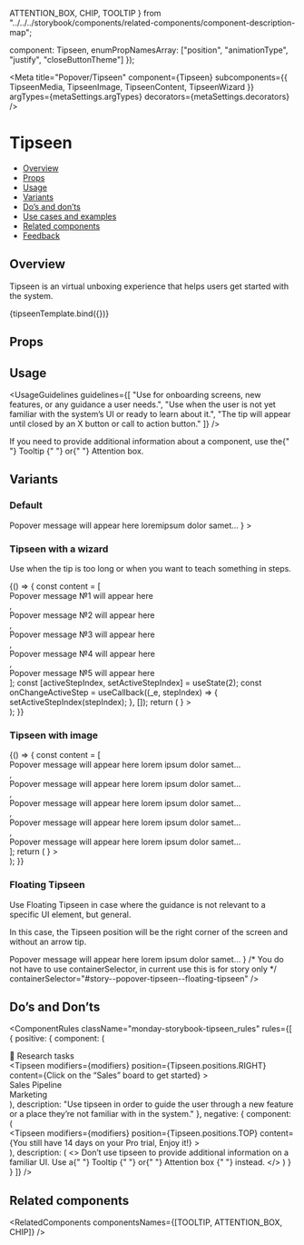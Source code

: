   ATTENTION_BOX,
  CHIP,
  TOOLTIP
} from "../../../storybook/components/related-components/component-description-map";

  component: Tipseen,
  enumPropNamesArray: ["position", "animationType", "justify", "closeButtonTheme"]
});

<Meta
  title="Popover/Tipseen"
  component={Tipseen}
  subcomponents={{ TipseenMedia, TipseenImage, TipseenContent, TipseenWizard }}
  argTypes={metaSettings.argTypes}
  decorators={metaSettings.decorators}
/>

<!--- Component documentation -->

# Tipseen

- [Overview](#overview)
- [Props](#props)
- [Usage](#usage)
- [Variants](#variants)
- [Do’s and don’ts](#dos-and-donts)
- [Use cases and examples](#use-cases-and-examples)
- [Related components](#related-components)
- [Feedback](#feedback)

## Overview

Tipseen is an virtual unboxing experience that helps users get started with the system.

<Canvas>
  <Story
    name="Overview"
    args={{
      title: "Title",
      children: "Popover message will appear here loremipsum dolor samet…",
      position: Tipseen.positions.RIGHT,
      isDismissHidden: false
    }}
  >
    {tipseenTemplate.bind({})}
  </Story>
</Canvas>

## Props

<ArgsTable story="Overview" />

## Usage

<UsageGuidelines
  guidelines={[
    "Use for onboarding screens, new features, or any guidance a user needs.",
    "Use when the user is not yet familiar with the system’s UI or ready to learn about it.",
    "The tip will appear until closed by an X button or call to action button."
  ]}
/>

<Tip title="Check yourself">
  If you need to provide additional information about a component, use the{" "}
  <Link href="/?path=/docs/popover-tooltip--overview" size={Link.sizes.SMALL} withoutSpacing>
    Tooltip
  </Link>{" "}
  or{" "}
  <Link href="/?path=/docs/feedback-attentionbox--overview" size={Link.sizes.SMALL} withoutSpacing>
    Attention box.
  </Link>
</Tip>

## Variants

### Default

<Canvas>
  <Story name="Default">
    <Tipseen
      // The modifier's purpose is to prevent the tipseen from being displayed when the user scrolls the story upwards / downwards.
      // Therefore, there is no need to move this prop in your implementations.
      modifiers={modifiers}
      position={Tipseen.positions.RIGHT}
      content={
        <TipseenContent title="This is a title" isDismissHidden>
          Popover message will appear here loremipsum dolor samet…
        </TipseenContent>
      }
    >
      <div className="monday-storybook-tipseen_container" />
    </Tipseen>
  </Story>
</Canvas>

### Tipseen with a wizard

Use when the tip is too long or when you want to teach something in steps.

<Canvas>
  <Story name="Tipseen with a wizard">
    {() => {
      const content = [
        <div>Popover message №1 will appear here</div>,
        <div>Popover message №2 will appear here</div>,
        <div>Popover message №3 will appear here</div>,
        <div>Popover message №4 will appear here</div>,
        <div>Popover message №5 will appear here</div>
      ];
      const [activeStepIndex, setActiveStepIndex] = useState(2);
      const onChangeActiveStep = useCallback((_e, stepIndex) => {
        setActiveStepIndex(stepIndex);
      }, []);
      return (
        <Tipseen
          // The modifier's purpose is to prevent the tipseen from being displayed when the user scrolls the story upwards / downwards.
          // Therefore, there is no need to move this prop in your implementations.
          modifiers={modifiers}
          position={Tipseen.positions.RIGHT}
          content={
            <TipseenWizard
              title="This is a title"
              steps={content}
              activeStepIndex={activeStepIndex}
              onChangeActiveStep={onChangeActiveStep}
            />
          }
        >
          <div className="monday-storybook-tipseen_container" />
        </Tipseen>
      );
    }}
  </Story>
</Canvas>

### Tipseen with image

<Canvas>
  <Story name="Tipseen with image">
    {() => {
      const content = [
        <div>Popover message will appear here lorem ipsum dolor samet…</div>,
        <div>Popover message will appear here lorem ipsum dolor samet…</div>,
        <div>Popover message will appear here lorem ipsum dolor samet…</div>,
        <div>Popover message will appear here lorem ipsum dolor samet…</div>,
        <div>Popover message will appear here lorem ipsum dolor samet…</div>
      ];
      return (
        <Tipseen
          // The modifier's purpose is to prevent the tipseen from being displayed when the user scrolls the story upwards / downwards.
          // Therefore, there is no need to move this prop in your implementations.
          position={Tipseen.positions.RIGHT}
          modifiers={modifiers}
          closeButtonTheme={Tipseen.closeButtonThemes.DARK}
          content={
            <>
              <TipseenImage className="monday-storybook-tipseen_image" src={picture} />
              <TipseenWizard title="This is a title" steps={content} activeStepIndex={2} />
            </>
          }
        >
          <div className="monday-storybook-tipseen_big-container" />
        </Tipseen>
      );
    }}
  </Story>
</Canvas>

### Floating Tipseen

Use Floating Tipseen in case where the guidance is not relevant to a specific UI element, but general.

In this case, the Tipseen position will be the right corner of the screen and without an arrow tip.

<Canvas>
  <Story name="Floating Tipseen" height="500px">
    <Tipseen
      closeButtonTheme={Tipseen.closeButtonThemes.DARK}
      floating
      content={
        <>
          <TipseenImage className="monday-storybook-tipseen_image" src={picture} />
          <TipseenContent title="This is a Floating Tipseen">
            Popover message will appear here lorem ipsum dolor samet…
          </TipseenContent>
        </>
      }
      /* You do not have to use containerSelector, in current use this is for story only */
      containerSelector="#story--popover-tipseen--floating-tipseen"
    />
  </Story>
</Canvas>

## Do’s and Don’ts

<ComponentRules
  className="monday-storybook-tipseen_rules"
  rules={[
    {
      positive: {
        component: (
          <div className="monday-storybook-tipseen_box">
            <div className="monday-storybook-tipseen_column-item">
              <Icon icon={Board} iconSize="24" />
              <span>💫 Research tasks</span>
            </div>
            <Tipseen
              modifiers={modifiers}
              position={Tipseen.positions.RIGHT}
              content={<TipseenContent title="Step1 of 7">Click on the “Sales” board to get started</TipseenContent>}
            >
              <div className="monday-storybook-tipseen_column-item monday-storybook-tipseen_hovered">
                <Icon icon={Board} iconSize="24" />
                <span>Sales Pipeline</span>
              </div>
            </Tipseen>
            <div className="monday-storybook-tipseen_column-item">
              <Icon icon={BoardPrivate} iconSize="24" />
              <span>Marketing</span>
            </div>
          </div>
        ),
        description:
          "Use tipseen in order to guide the user through a new feature or a place they’re not familiar with in the system."
      },
      negative: {
        component: (
          <div className="monday-storybook-tipseen_column-wrapper">
            <Tipseen
              modifiers={modifiers}
              position={Tipseen.positions.TOP}
              content={<TipseenContent>You still have 14 days on your Pro trial, Enjoy it!</TipseenContent>}
            >
              <div className="monday-storybook-tipseen_inline-container" />
            </Tipseen>
          </div>
        ),
        description: (
          <>
            Don’t use tipseen to provide additional information on a familiar UI. Use a{" "}
            <Link href="/?path=/docs/popover-tooltip--overview" withoutSpacing>
              Tooltip
            </Link>{" "}
            or{" "}
            <Link href="/?path=/docs/feedback-attentionbox--overview" withoutSpacing>
              Attention box
            </Link>{" "}
            instead.
          </>
        )
      }
    }
  ]}
/>

## Related components

<RelatedComponents componentsNames={[TOOLTIP, ATTENTION_BOX, CHIP]} />
